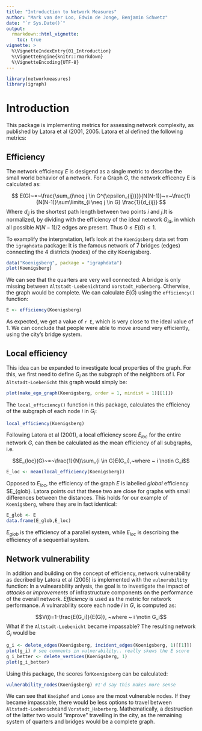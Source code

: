 ```yaml
---
title: "Introduction to Network Measures"
author: "Mark van der Loo, Edwin de Jonge, Benjamin Schwetz"
date: "`r Sys.Date()`"
output: 
  rmarkdown::html_vignette:
    toc: true
vignette: >
  %\VignetteIndexEntry{01_Introduction}
  %\VignetteEngine{knitr::rmarkdown}
  %\VignetteEncoding{UTF-8}
---
```


```r
library(networkmeasures)
library(igraph)
```

# Introduction

This package is implementing metrics for assessing network complexity, as published by Latora et al (2001, 2005. Latora et al defined the following metrics:

## Efficiency

The network efficiency $E$ is desigend as a single metric to describe the small world behavior of a network. For a Graph $G$, the network efficency E is calculated as:

$$ E(G)~=~\frac{\sum_{i\neq j \in G^{\epsilon_{ij}}}}{N(N-1)}~=~\frac{1}{N(N-1)}\sum\limits_{i \neq j \in G} \frac{1}{d_{ij}} $$
Where $d_{ij}$ is the shortest path length between two points $i$ and $j$.It is normalized, by dividing with the efficiency of the ideal network $G_{id}$, in which all possible $N(N-1)/2$ edges are present. Thus $0 \leq E(G) \leq 1$.

To examplify the interpretation, let's look at the `Koenigsberg` data set from the `igraphdata` package: It is the famous network of 7 bridges (edges) connecting the 4 districts (nodes) of the city Koenigsberg.  
```r
data("Koenigsberg", package = "igraphdata")
plot(Koenigsberg)
```
We can see that the quarters are very well connected: A bridge is only missing between `Altstadt-Loebenicht`and `Vorstadt_Haberberg`. Otherwise, the graph would be complete. We can calculate $E(G)$ using the `efficiency()` function: 
```r
E <- efficiency(Koenigsberg)
```
As expected, we get a value of `r E`, which is very close to the ideal value of $1$. We can conclude that people were able to move around very efficiently, using the city's bridge system.

## Local efficiency

This idea can be expanded to investigate local properties of the graph. For this, we first need to define $G_i$ as the subgraph of the neighbors of i. For `Altstadt-Loebenicht` this graph would simply be:
```r
plot(make_ego_graph(Koenigsberg, order = 1, mindist = 1)[[1]])
```


The `local_efficiency()` function in this package, calculates the efficiency of the subgraph of each node $i$ in $G_i$: 
```r
local_efficiency(Koenigsberg)
```

Following Latora et al (2001), a local efficiency score $E_{loc}$ for the entire network $G$, can then be calculated as the mean efficiency of all subgraphs, i.e.



$$E_{loc}(G)~=~\frac{1}{N}\sum_{i \in G}E(G_i),~where  ~ i \notin G_i$$
```r
E_loc <- mean(local_efficiency(Koenigsberg))
```
Opposed to $E_{loc}$, the efficiency of the graph $E$ is labelled *global* efficiency $E_{glob}. Latora points out that these two are close for graphs with small differences between the distances. This holds for our example of `Koenigsberg`, where they are in fact identical:
```r
E_glob <- E
data.frame(E_glob,E_loc)
```

$E_{glob}$ is the efficiency of a parallel system, while $E_{loc}$ is describing the efficiency of a sequential system. 

## Network vulnerability

In addition and building on the concept of efficiency, network vulnerability as decribed by Latora et al (2005) is implemented with the `vulnerability` function: In a vulnearability anlysis, the goal is to investigate the impact of *attacks* or *improvements* of infrastructure components on the performance of the overall network. *Efficiency* is used as the metric for network performance. A vulnarability score each node $i$ in $G$, is computed as:

$$V(i)=1-\frac{E(G_i)}{E(G)}, ~where  ~ i \notin G_i$$
What if the `Altstadt-Loebenicht` became impassable? The resulting network $G_i$ would be
```r
g_i <- delete_edges(Koenigsberg, incident_edges(Koenigsberg, 1)[[1]])
plot(g_i) # see comments in vulnerability.. really skews the E score
g_i_better <- delete_vertices(Koenigsberg, 1)
plot(g_i_better)
```


Using this package, the scores for`Koenigsberg` can be calculated: 

```r
vulnerability_nodes(Koenigsberg) #I'd say this makes more sense
```

We can see that `Kneiphof` and `Lomse` are the most vulnerable nodes. If they became impassable, there would be less options to travel between `Altstadt-Loebenicht`and `Vorstadt_Haberberg`. 
Mathematically, a destruction of the latter two would "improve" travelling in the city, as the remaining system of quarters and bridges would be a complete graph.




